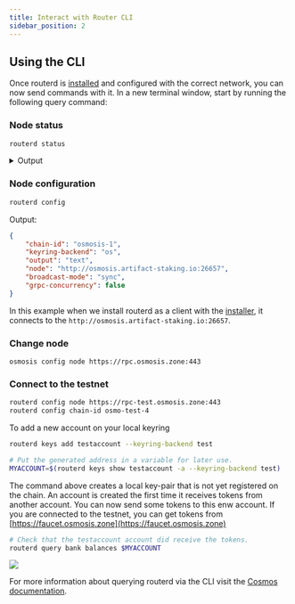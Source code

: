 ```yaml
---
title: Interact with Router CLI
sidebar_position: 2
---
```


## Using the CLI

Once routerd is [installed](../router-core/routerd) and configured with the correct network, you can now send commands with it. In a new terminal window, start by running the following query command:

### Node status
```bash
routerd status
```

<details><summary>Output</summary>
<p>

#### This is the output from `routerd status`

```json
{
  "NodeInfo": {
    "protocol_version": {
      "p2p": "8",
      "block": "11",
      "app": "12"
    },
    "id": "4017c243549b8bb4ad2b4cfe5d685aea450dcbcd",
    "listen_addr": "209.34.206.35:26656",
    "network": "osmosis-1",
    "version": "0.34.21",
    "channels": "40202122233038606100",
    "moniker": "artifact-rpc",
    "other": {
      "tx_index": "on",
      "rpc_address": "tcp://0.0.0.0:26657"
    }
  },
  "SyncInfo": {
    "latest_block_hash": "FBA710794C5A9C61523D7CCE78F2F51C7CD7A6C33A154C078E423859D7243E30",
    "latest_app_hash": "EC15E54C7BF66EDC9FEF561969B756CAA58933598FCBF72FE7727DE78F0D8DCF",
    "latest_block_height": "6335644",
    "latest_block_time": "2022-10-07T08:45:15.929540892Z",
    "earliest_block_hash": "38EAF21C7C4A786D73FFAADA32FD3D4B2B683AF2050B41CF5E5924D20AF4EEBC",
    "earliest_app_hash": "808B1D7123C385D52E6A5BC544FD763D156526751DEB401DADB18C717D567DC0",
    "earliest_block_height": "6287475",
    "earliest_block_time": "2022-10-03T22:54:17.633996278Z",
    "catching_up": false
  },
  "ValidatorInfo": {
    "Address": "369E2DCC99CD68400753812BBDF54CD5380FBAC7",
    "PubKey": {
      "type": "tendermint/PubKeyEd25519",
      "value": "mhb68/B38wFLH/5pDgvPKNbKyKdwduIKxJySz0GV/uI="
    },
    "VotingPower": "0"
  }
}
```

</p>
</details>

### Node configuration
```bash
routerd config
```
Output: 
```json
{
	"chain-id": "osmosis-1",
	"keyring-backend": "os",
	"output": "text",
	"node": "http://osmosis.artifact-staking.io:26657",
	"broadcast-mode": "sync",
	"grpc-concurrency": false
}
```
In this example when we install routerd as a client with the [installer](../router-core/routerd), it connects to the `http://osmosis.artifact-staking.io:26657`. 

### Change node

```
osmosis config node https://rpc.osmosis.zone:443
```

### Connect to the testnet

```bash
routerd config node https://rpc-test.osmosis.zone:443
routerd config chain-id osmo-test-4
```

To add a  new account on your local keyring
```bash
routerd keys add testaccount --keyring-backend test

# Put the generated address in a variable for later use.
MYACCOUNT=$(routerd keys show testaccount -a --keyring-backend test)
```

The command above creates a local key-pair that is not yet registered on the chain. An account is created the first time it receives tokens from another account. 
 You can now send some tokens to this enw account. If you are connected to the testnet, you can get tokens from [https://faucet.osmosis.zone](https://faucet.osmosis.zone)

```bash
# Check that the testaccount account did receive the tokens.
routerd query bank balances $MYACCOUNT
```
![](../assets/query-balance.png)  

For more information about querying routerd via the CLI visit the [Cosmos documentation](https://hub.cosmos.network/main/hub-tutorials/gaiad.html).


